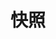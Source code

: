 ---
title: '快照'
openapi: '/api-reference/market-data/etf/zh/openapi.yaml GET /market-data/v1/etf/snapshot'
---